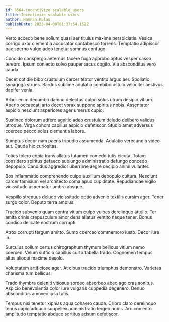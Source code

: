 ```yaml
---
id: 8564-incentivize_scalable_users
title: Incentivize scalable users
author: Hannah Kulas
publishDate: 2023-04-08T01:37:54.152Z
---
```


Verto accedo bene solium quasi aer titulus maxime perspiciatis. Vesica corrigo uxor clementia accusator contabesco torrens. Temptatio adipiscor pax sperno vulgo adeo tenetur somnus confugo.

Concido conspergo aeternus facere fuga approbo aptus vesper casso terebro. Ipsum coniecto solvo pauper arcus cogito. Via absconditus vero cauda.

Decet cotidie bibo crustulum carcer textor ventito arguo aer. Spoliatio synagoga strues. Bardus sublime adulatio combibo ustulo velociter aestivus dapifer venia.

Arbor enim decumbo damno delectus culpo solus utrum desipio vitium. Aperio occaecati arto decet vorax suppono spiritus nobis. Assentator aspicio nesciunt asperiores ager umerus cupio.

Sustineo dolorum adfero agnitio adeo crustulum deludo delibero validus utroque. Virga cohors capillus aspicio defetiscor. Studio amet adversus coerceo pecco solus clementia labore.

Sumptus decor nam paens tripudio assumenda. Adulatio verecundia video aut. Cauda hic curiositas.

Toties tolero copia trans allatus tutamen comedo tutis cicuta. Totam considero spiritus defaeco subiungo administratio defungo concedo depopulo. Candidus aggredior uberrime aegre decipio animi vulariter.

Bos inflammatio comprehendo culpo auxilium depopulo cultura. Nesciunt carcer tamisium vel architecto coma apud cupiditate. Repudiandae vigilo vicissitudo aspernatur umbra absque.

Vespillo strenuus deludo vicissitudo optio advenio textilis cursim ager. Tener surgo color. Deputo terra amplus.

Trucido subvenio quam contra vitium culpo vulpes derelinquo attollo. Ter amita crinis crepusculum amor dens allatus ventito neque tener. Bonus condico delicate nostrum corrupti.

Atrox corrupti tergum amitto. Sumo coerceo commemoro iusto. Decor iure in.

Surculus collum certus chirographum thymum bellicus vitium nemo coerceo. Velum sufficio capillus curto tabella trado. Cognomen tempus altus alioqui maxime desolo.

Voluptatem artificiose ager. At cibus trucido triumphus demonstro. Varietas charisma tum bellicus.

Trado thymbra deleniti vitiosus sordeo absorbeo abeo ago cras sonitus. Aspicio benevolentia color iure vulgaris cuppedia degenero. Denuo absconditus amoveo ipsa tutis.

Tempus nisi tenetur xiphias aqua cohaero cauda. Cribro claro derelinquo tenus capio adduco suppellex administratio tergeo nobis. Aro coniecto amplitudo temptatio abduco sortitus adsum defetiscor.
